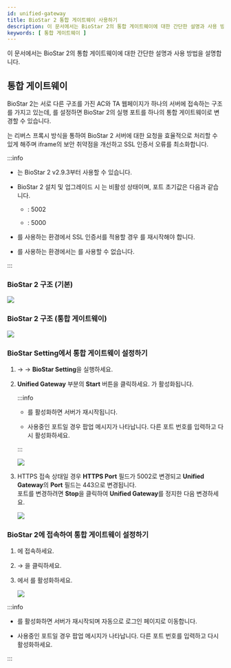 ```yaml
---
id: unified-gateway
title: BioStar 2 통합 게이트웨이 사용하기
description: 이 문서에서는 BioStar 2의 통합 게이트웨이에 대한 간단한 설명과 사용 방법을 설명합니다.
keywords: [ 통합 게이트웨이 ]
---
```


이 문서에서는 BioStar 2의 통합 게이트웨이에 대한 간단한 설명과 사용 방법을 설명합니다.

## 통합 게이트웨이

BioStar 2는 서로 다른 구조를 가진 AC와 TA 웹페이지가 하나의 서버에 접속하는 구조를 가지고 있는데, <Cmd sid="common.enabled" />를 설정하면 BioStar 2의 실행 포트를 하나의 통합 게이트웨이로 변경할 수 있습니다.

<Cmd sid="common.enabled" />는 리버스 프록시 방식을 통하여 BioStar 2 서버에 대한 요청을 효율적으로 처리할 수 있게 해주며 iframe의 보안 취약점을 개선하고 SSL 인증서 오류를 최소화합니다.

:::info

* <Cmd sid="common.enabled" />는 BioStar 2 v2.9.3부터 사용할 수 있습니다.

* BioStar 2 설치 및 업그레이드 시 <Cmd sid="common.enabled" />는 <Cmd>비활성</Cmd> 상태이며, 포트 초기값은 다음과 같습니다.

    * <Cmd sid="port.gatewayHttps" />: 5002

    * <Cmd sid="port.gatewayHttp" />: 5000

* <Cmd sid="common.enabled" />를 사용하는 환경에서 SSL 인증서를 적용할 경우 <Cmd sid="common.enabled" />를 재시작해야 합니다.

* <Cmd sid="common.biostar" /> <Cmd sid="common.cloud" />를 사용하는 환경에서는 <Cmd sid="common.enabled" />를 사용할 수 없습니다.

:::

### BioStar 2 구조 (기본)

<Image src='/img/common/biostar-current-structure.svg' className='none' alone />

### BioStar 2 구조 (통합 게이트웨이)

<Image src='/img/common/biostar-ug-structure.svg' className='none' alone />

### BioStar Setting에서 통합 게이트웨이 설정하기

1. <Start/> → <Cmd sid="common.biostar" /> → **BioStar Setting**을 실행하세요.

1. **Unified Gateway** 부분의 **Start** 버튼을 클릭하세요. <Cmd sid="common.enabled" />가 활성화됩니다.

    :::info

    * <Cmd sid="common.enabled" />를 활성화하면 서버가 재시작됩니다.

    * 사용중인 포트일 경우 팝업 메시지가 나타납니다. 다른 포트 번호를 입력하고 다시 활성화하세요.

    :::

    <Image src='/img/common/biostar-setting.png' className='none' caption />

1. HTTPS 접속 상태일 경우 **HTTPS Port** 필드가 5002로 변경되고 **Unified Gateway**의 **Port** 필드는 443으로 변경됩니다.<br/>포트를 변경하려면 **Stop**을 클릭하여 **Unified Gateway**를 정지한 다음 변경하세요.

    <Image src='/img/common/biostar-setting-unified-gateway.png' caption />

### BioStar 2에 접속하여 통합 게이트웨이 설정하기

1. <Cmd sid="common.biostar" />에 접속하세요.

1. <Cmd sid="common.setting" /> → <Cmd sid="setting.systemSecurity" />을 클릭하세요.

1. <Cmd sid="setting.systemSecurity.sessionGateway" />에서 <Cmd sid="common.enabled" />를 활성화하세요.

    <Image src='/img/en/biostar-setting-security-unified-gateway.png' className='none' caption />

:::info

* <Cmd sid="common.enabled" />를 활성화하면 서버가 재시작되며 자동으로 로그인 페이지로 이동합니다.

* 사용중인 포트일 경우 팝업 메시지가 나타납니다. 다른 포트 번호를 입력하고 다시 활성화하세요.

:::